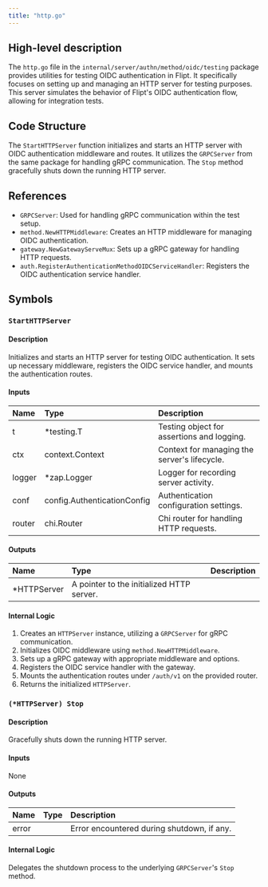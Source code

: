 ```yaml
---
title: "http.go"
---
```


## High-level description
The `http.go` file in the `internal/server/authn/method/oidc/testing` package provides utilities for testing OIDC authentication in Flipt. It specifically focuses on setting up and managing an HTTP server for testing purposes. This server simulates the behavior of Flipt's OIDC authentication flow, allowing for integration tests.

## Code Structure
The `StartHTTPServer` function initializes and starts an HTTP server with OIDC authentication middleware and routes. It utilizes the `GRPCServer` from the same package for handling gRPC communication. The `Stop` method gracefully shuts down the running HTTP server.

## References
- `GRPCServer`: Used for handling gRPC communication within the test setup.
- `method.NewHTTPMiddleware`: Creates an HTTP middleware for managing OIDC authentication.
- `gateway.NewGatewayServeMux`: Sets up a gRPC gateway for handling HTTP requests.
- `auth.RegisterAuthenticationMethodOIDCServiceHandler`: Registers the OIDC authentication service handler.

## Symbols

### `StartHTTPServer`
#### Description
Initializes and starts an HTTP server for testing OIDC authentication. It sets up necessary middleware, registers the OIDC service handler, and mounts the authentication routes.

#### Inputs
| Name | Type | Description |
|:-----|:-----|:------------|
| t | *testing.T | Testing object for assertions and logging. |
| ctx | context.Context | Context for managing the server's lifecycle. |
| logger | *zap.Logger | Logger for recording server activity. |
| conf | config.AuthenticationConfig | Authentication configuration settings. |
| router | chi.Router | Chi router for handling HTTP requests. |

#### Outputs
| Name | Type | Description |
|:-----|:-----|:------------|
| *HTTPServer | A pointer to the initialized HTTP server. |

#### Internal Logic
1. Creates an `HTTPServer` instance, utilizing a `GRPCServer` for gRPC communication.
2. Initializes OIDC middleware using `method.NewHTTPMiddleware`.
3. Sets up a gRPC gateway with appropriate middleware and options.
4. Registers the OIDC service handler with the gateway.
5. Mounts the authentication routes under `/auth/v1` on the provided router.
6. Returns the initialized `HTTPServer`.

### `(*HTTPServer) Stop`
#### Description
Gracefully shuts down the running HTTP server.

#### Inputs
None

#### Outputs
| Name | Type | Description |
|:-----|:-----|:------------|
| error |  | Error encountered during shutdown, if any. |

#### Internal Logic
Delegates the shutdown process to the underlying `GRPCServer`'s `Stop` method.
